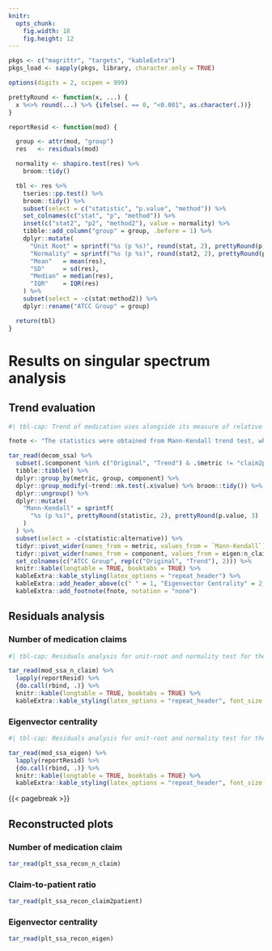 ```yaml
---
knitr:
  opts_chunk:
    fig.width: 18
    fig.height: 12
---
```


```r

pkgs <- c("magrittr", "targets", "kableExtra")
pkgs_load <- sapply(pkgs, library, character.only = TRUE)

options(digits = 2, scipen = 999)

prettyRound <- function(x, ...) {
  x %<>% round(...) %>% {ifelse(. == 0, "<0.001", as.character(.))}
}

reportResid <- function(mod) {

  group <- attr(mod, "group")
  res   <- residuals(mod)

  normality <- shapiro.test(res) %>%
    broom::tidy()

  tbl <- res %>%
    tseries::pp.test() %>%
    broom::tidy() %>%
    subset(select = c("statistic", "p.value", "method")) %>%
    set_colnames(c("stat", "p", "method")) %>%
    inset(c("stat2", "p2", "method2"), value = normality) %>%
    tibble::add_column("group" = group, .before = 1) %>%
    dplyr::mutate(
      "Unit Root" = sprintf("%s (p %s)", round(stat, 2), prettyRound(p, 3)),
      "Normality" = sprintf("%s (p %s)", round(stat2, 2), prettyRound(p2, 3)),
      "Mean"   = mean(res),
      "SD"     = sd(res),
      "Median" = median(res),
      "IQR"    = IQR(res)
    ) %>%
    subset(select = -c(stat:method2)) %>%
    dplyr::rename("ATCC Group" = group)

  return(tbl)
}

```

\normalpapersize

# Results on singular spectrum analysis {#sec-spectral}

## Trend evaluation

```r
#| tbl-cap: Trend of medication uses alongside its measure of relative importance

fnote <- "The statistics were obtained from Mann-Kendall trend test, where positive result signifies a positive slope"

tar_read(decom_ssa) %>%
  subset(.$component %in% c("Original", "Trend") & .$metric != "claim2patient") %>%
  tibble::tibble() %>%
  dplyr::group_by(metric, group, component) %>%
  dplyr::group_modify(~trend::mk.test(.x$value) %>% broom::tidy()) %>%
  dplyr::ungroup() %>%
  dplyr::mutate(
    "Mann-Kendall" = sprintf(
      "%s (p %s)", prettyRound(statistic, 2), prettyRound(p.value, 3)
    )
  ) %>%
  subset(select = -c(statistic:alternative)) %>%
  tidyr::pivot_wider(names_from = metric, values_from = `Mann-Kendall`) %>%
  tidyr::pivot_wider(names_from = component, values_from = eigen:n_claim) %>%
  set_colnames(c("ATCC Group", rep(c("Original", "Trend"), 2))) %>%
  knitr::kable(longtable = TRUE, booktabs = TRUE) %>%
  kableExtra::kable_styling(latex_options = "repeat_header") %>%
  kableExtra::add_header_above(c(" " = 1, "Eigenvector Centrality" = 2, "Medication Claims" = 2)) %>%
  kableExtra::add_footnote(fnote, notation = "none")

```

\uselandscape

## Residuals analysis

### Number of medication claims

```r
#| tbl-cap: Residuals analysis for unit-root and normality test for the decomposition model of number of claims

tar_read(mod_ssa_n_claim) %>%
  lapply(reportResid) %>%
  {do.call(rbind, .)} %>%
  knitr::kable(longtable = TRUE, booktabs = TRUE) %>%
  kableExtra::kable_styling(latex_options = "repeat_header", font_size = 8)

```

### Eigenvector centrality

```r
#| tbl-cap: Residuals analysis for unit-root and normality test for the decomposition model of relative importance

tar_read(mod_ssa_eigen) %>%
  lapply(reportResid) %>%
  {do.call(rbind, .)} %>%
  knitr::kable(longtable = TRUE, booktabs = TRUE) %>%
  kableExtra::kable_styling(latex_options = "repeat_header", font_size = 8)

```

{{< pagebreak >}}

## Reconstructed plots {#sec-recon}

### Number of medication claim

```r

tar_read(plt_ssa_recon_n_claim)

```

::: {.content-visible when-profile="spectral"}

### Claim-to-patient ratio

```r

tar_read(plt_ssa_recon_claim2patient)

```

:::

### Eigenvector centrality

```r

tar_read(plt_ssa_recon_eigen)

```
